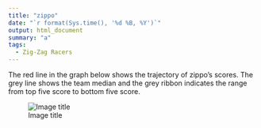 ```yaml
---
title: "zippo"
date: "`r format(Sys.time(), '%d %B, %Y')`"
output: html_document
summary: "a"
tags:
  - Zig-Zag Racers
---
```


The red line in the graph below shows the trajectory of zippo's scores. The grey line shows the team median and the grey ribbon indicates the range from top five score to bottom five score.

![Image title](zippo.jpg)

